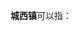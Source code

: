 '''城西镇'''可以指：
{{PRC admin/disambig|22/01/06/102/000|32/07/21/112/000|46/01/06/100/000}}
{{disambig|cat=三字中国镇名消歧义}}